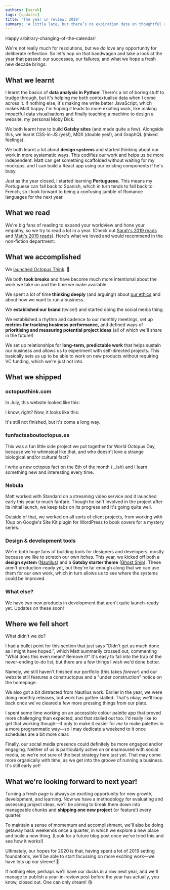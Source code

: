 ```yaml
---
authors: [sarah]
tags: [updates]
title: 'The year in review: 2019'
summary: 'A little late, but there’s no expiration date on thoughtful reflection, right? We take the opportunity to review our first (short!) year in business: what we accomplished, what we didn’t, and where we’re headed next.'
---
```




Happy arbitrary-changing-of-the-calendar!

We're not really much for resolutions, but we _do_ love any opportunity for deliberate reflection. So let's hop on that bandwagon and take a look at the year that passed: our successes, our failures, and what we hope a fresh new decade brings.

## What we learnt

I learnt the basics of **data analysis in Python**! There's a lot of boring stuff to trudge through, but it's helping me both contextualise data when I come across it. If nothing else, it's making me write better JavaScript, which makes Matt happy. I'm hoping it leads to more exciting work, like making impactful data visualisations and finally teaching a machine to design a website, my personal Moby Dick.

We both learnt how to build **Gatsby sites** (and made quite a few). Alongside this, we learnt CSS-in-JS (yes!), MDX (double yes!), and GraphQL (mixed feelings).

We both learnt a lot about **design systems** and started thinking about our work in more systematic ways. This codifies our work and helps us be more independent. Matt can get something scaffolded without waiting for my mockups, and I can build a React app using our existing components if he's busy.

Just as the year closed, I started learning **Portuguese.** This means my Portuguese can fall back to Spanish, which in turn tends to fall back to French, so I look forward to being a confusing jumble of Romance languages for the next year.

## What we read

We're big fans of reading to expand your worldview and hone your empathy, so we try to read a lot in a year. (Check out [Sarah's 2019 reads](https://www.goodreads.com/user/year_in_books/2019/1074071) and [Matt's 2019 reads](https://www.goodreads.com/user/year_in_books/2019/74561969)). Here's what we loved and would recommend in the non-fiction department:

<GridLayout columnsMobile="2" columnsTablet="4" gap="4.0">
  <Link unstyled as="a" href="https://www.goodreads.com/book/show/39644200-mismatch">
    <DecorativeImage
      alt="Mismatch: How Inclusion Shapes Design, by Kat Holmes"
      image="book-mismatch.jpg"
      noMargin
    />
  </Link>
  <Link unstyled as="a" href="https://www.goodreads.com/book/show/40062678-no-hard-feelings">
    <DecorativeImage
      alt="No Hard Feelings: Emotions at Work, by Liz Fosslien & Mollie West Duffy"
      image="book-no-hard-feelings.jpg"
      noMargin
    />
  </Link>
  <Link unstyled as="a" href="https://www.goodreads.com/book/show/35988535-tell-me-how-it-ends">
    <DecorativeImage
      alt="Tell Me How it Ends: An Essay in Forty Questions, by Valeria Luiselli"
      image="book-tell-me-how-it-ends.jpg"
      noMargin
    />
  </Link>
  <Link unstyled as="a" href="https://www.goodreads.com/book/show/28957268-queer">
    <DecorativeImage
      alt="Queer: A Graphic History, by  Meg-John Barker & Julia Scheele"
      image="book-queer-a-graphic-history.jpg"
      noMargin
    />
  </Link>
  <Link unstyled as="a" href="https://www.goodreads.com/book/show/40876575-utopia-for-realists">
    <DecorativeImage
      alt=" Utopia for Realists: How We Can Build the Ideal World, by Rutger Bregman"
      image="book-utopia-for-realists.jpg"
      noMargin
    />
  </Link>
  <Link unstyled as="a" href="https://www.goodreads.com/book/show/44282599-trick-mirror">
    <DecorativeImage
      alt=" Trick Mirror: Reflections on Self-Delusion, by Jia Tolentino"
      image="book-trick-mirror.jpg"
      noMargin
    />
  </Link>
  <Link unstyled as="a" href="https://www.goodreads.com/book/show/29484759-the-rise-of-the-robots">
    <DecorativeImage
      alt=" The Rise of the Robots: Technology and the Threat of Mass Unemployment, by Martin Ford"
      image="book-the-rise-of-the-robots.jpg"
      noMargin
    />
  </Link>
  <Link unstyled as="a" href="https://www.goodreads.com/book/show/35610830-wtf">
    <DecorativeImage
      alt="WTF?: What's the Future and Why It's Up to Us, by Tim O'Reilly"
      image="book-wtf.jpg"
      noMargin
    />
  </Link>
</GridLayout>

## What we accomplished

We [launched Octopus Think](http://localhost:8000/blog/2019-09-21-introducing-octopus-think). 🎊

We both **took breaks** and have become much more intentional about the work we take on and the time we make available.

We spent a lot of time **thinking deeply** (and arguing!) about [our ethics](https://octopusthink.com/blog/2019-11-22-ethics-at-the-heart-of-business) and about how we want to run a business.

We **established our brand** (twice!) and started doing the social media thing.

We established a rhythm and cadence to our monthly meetings, set up **metrics for tracking business performance,** and defined ways of **prioritising and measuring potential project ideas** (all of which we'll share in the future!)

We set up relationships for **long-term, predictable work** that helps sustain our business and allows us to experiment with self-directed projects. This basically sets us up to be able to work on new products without requiring VC funding, which we're just not into.

## What we shipped

### octopusthink.com

In July, this website looked like this:

<DecorativeImage
  alt="Screenshots of octopusthink.com looking quite plain. No logo, just black text on a white background, and no real visual flair at all."
  image="octopusthink.com-july-2019.png"
  background
/>

I know, right? Now, it looks like this:

<DecorativeImage
  alt="Screenshots of octopusthink.com looking a bit flashier. There's a logo, and some panel sections, and even a waving octopus arm on the contact page."
  image="octopusthink.com-december-2019.png"
  background
/>

It's still not finished, but it's come a long way.

### funfactsaboutoctopus.es

This was a fun little side project we put together for World Octopus Day, because we're whimsical like that, and who doesn't love a strange biological and/or cultural fact?

<Link unstyled as="a" href="https://funfactaboutoctopus.es">
  <DecorativeImage
    alt="Screenshots of a website showing octopus facts next to public-domain illustrations of octopuses."
    image="funfactsaboutoctopus.es.png"
    background
  />
</Link>

I write a new octopus fact on the 8th of the month (...ish) and I learn something new and interesting every time.

### Nebula

Matt worked with Standard on a streaming video service and it launched early this year to much fanfare. Though he isn't involved in the project after its initial launch, we keep tabs on its progress and it's going quite well.

<Link unstyled as="a" href="https://watchnebula.com/">
  <DecorativeImage
    alt="Screenshots of Nebula, a video streaming app."
    image="portfolio/nebula/nebula-device-mockup.png"
    background
  />
</Link>

Outside of that, we worked on all sorts of client projects, from working with 10up on Google's Site Kit plugin for WordPress to book covers for a mystery series.

### Design & development tools

We're both huge fans of building tools for designers and developers, mostly because we like to scratch our own itches. This year, we kicked off both a **design system** ([Nautilus](https://nautilus.octopusthink.com)) and a **Gatsby starter theme** ([Ghost Ship](https://github.com/octopusthink/ghost-ship)). These aren't production-ready yet, but they're far enough along that we can use them for our own work, which in turn allows us to see where the systems could be improved.

### What else?

We have two new products in development that aren't quite launch-ready yet. Updates on these soon!

## Where we fell short

What didn't we do?

I had a bullet point for this section that just says "Didn't get as much done as I might have hoped.", which Matt summarily crossed out, commenting "What does this even mean? Remove it!" It's easy to fall into the trap of the never-ending to-do list, but there are a few things I wish we'd done better.

Namely, we still haven't finished our portfolio (this takes _forever_) and our website still features a constructopus and a "under construction" notice on the homepage:

<DecorativeImage
  alt="A pencil drawing of an octopus wearing a construction hat and safety goggles."
  image="construction-sketch-transparent.png"
/>

We also got a bit distracted from Nautilus work. Earlier in the year, we were doing monthly releases, but work has gotten stalled. That's okay; we'll loop back once we've cleared a few more pressing things from our plate.

I spent some time working on an accessible colour palette app that proved more challenging than expected, and that stalled out too. I'd really like to get that working though—if only to make it easier for _me_ to make palettes in a more programmatic way—so I may dedicate a weekend to it once schedules are a bit more clear.

Finally, our social media presence could definitely be more engaged and/or engaging. Neither of us is particularly active on or enamoured with social media, so we're not sure of the best strategy here just yet. That may come more organically with time, as we get into the groove of running a business. It's still early yet!

## What we're looking forward to next year!

Turning a fresh page is always an exciting opportunity for new growth, development, and learning. Now we have a methodology for evaluating and assessing project ideas, we'll be aiming to break them down into manageable chunks and **shipping one new project** (or feature!) every quarter.

To maintain a sense of momentum and accomplishment, we'll also be doing getaway hack weekends once a quarter, in which we explore a new place and build a new thing. (Look for a future blog post once we've tried this and see how it works!)

Ultimately, our hopes for 2020 is that, having spent a lot of 2019 setting foundations, we'll be able to start focussing on more exciting work—we have lots up our sleeve! 🎩

If nothing else, perhaps we'll have our ducks in a row next year, and we'll manage to publish a year-in-review post before the year has actually, you know, closed out. One can only dream! 😘
